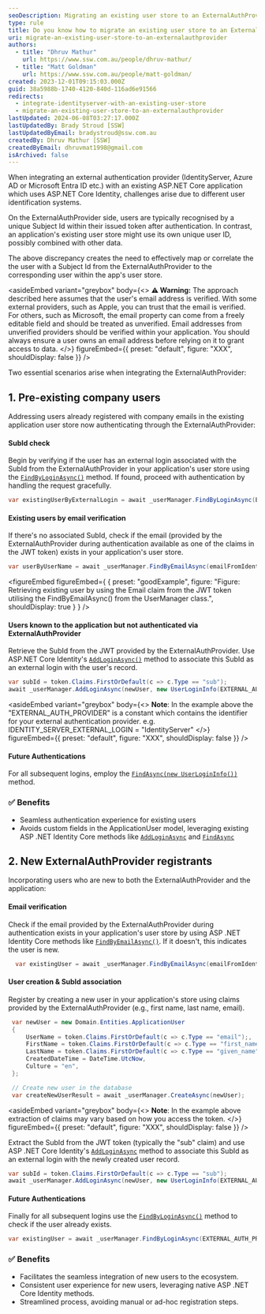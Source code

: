 ```yaml
---
seoDescription: Migrating an existing user store to an ExternalAuthProvider, such as IdentityServer or Azure AD, requires mapping users and handling pre-existing company users and new registrants.
type: rule
title: Do you know how to migrate an existing user store to an ExternalAuthProvider?
uri: migrate-an-existing-user-store-to-an-externalauthprovider
authors:
  - title: "Dhruv Mathur"
    url: https://www.ssw.com.au/people/dhruv-mathur/
  - title: "Matt Goldman"
    url: https://www.ssw.com.au/people/matt-goldman/
created: 2023-12-01T09:15:03.000Z
guid: 38a5988b-1740-4120-840d-116ad6e91566
redirects:
  - integrate-identityserver-with-an-existing-user-store
  - migrate-an-existing-user-store-to-an-externalauthprovider
lastUpdated: 2024-06-08T03:27:17.000Z
lastUpdatedBy: Brady Stroud [SSW]
lastUpdatedByEmail: bradystroud@ssw.com.au
createdBy: Dhruv Mathur [SSW]
createdByEmail: dhruvmat1998@gmail.com
isArchived: false
---
```


When integrating an external authentication provider (IdentityServer, Azure AD or Microsoft Entra ID etc.) with an existing ASP.NET Core application which uses ASP.NET Core Identity, challenges arise due to different user identification systems.

On the ExternalAuthProvider side, users are typically recognised by a unique Subject Id within their issued token after authentication. In contrast, an application's existing user store might use its own unique user ID, possibly combined with other data.

The above discrepancy creates the need to effectively map or correlate the the user with a Subject Id from the ExternalAuthProvider to the corresponding user within the app's user store.

<asideEmbed
  variant="greybox"
  body={<>
    **⚠️ Warning:**
The approach described here assumes that the user's email address is verified. With some external providers, such as Apple, you can trust that the email is verified. For others, such as Microsoft, the email property can come from a freely editable field and should be treated as unverified. Email addresses from unverified providers should be verified within your application. You should always ensure a user owns an email address before relying on it to grant access to data.
  </>}
  figureEmbed={{
    preset: "default",
    figure: "XXX",
    shouldDisplay: false
  }}
/>

Two essential scenarios arise when integrating the ExternalAuthProvider:

## 1. Pre-existing company users

Addressing users already registered with company emails in the existing application user store now authenticating through the ExternalAuthProvider:

#### SubId check

Begin by verifying if the user has an external login associated with the SubId from the ExternalAuthProvider in your application's user store using the [`FindByLoginAsync()`](https://learn.microsoft.com/en-us/dotnet/api/microsoft.aspnetcore.identity.usermanager-1.findbyloginasync?view=aspnetcore-7.0&WT.mc_id=DT-MVP-33518) method. If found, proceed with authentication by handling the request gracefully.

```csharp
var existingUserByExternalLogin = await _userManager.FindByLoginAsync(EXTERNAL_AUTH_PROVIDER, subId);
```

#### Existing users by email verification

If there's no associated SubId, check if the email (provided by the ExternalAuthProvider during authentication available as one of the claims in the JWT token) exists in your application's user store.

```csharp
var userByUserName = await _userManager.FindByEmailAsync(emailFromIdentityServer);
```

<figureEmbed figureEmbed={ {
  preset: "goodExample",
  figure: "Figure: Retrieving existing user by using the Email claim from the JWT token utilising the FindByEmailAsync() from the UserManager class.",
  shouldDisplay: true
} } />


#### Users known to the application but not authenticated via ExternalAuthProvider

Retrieve the SubId from the JWT provided by the ExternalAuthProvider. Use ASP.NET Core Identity's [`AddLoginAsync()`](https://learn.microsoft.com/en-us/dotnet/api/microsoft.aspnetcore.identity.usermanager-1.addloginasync?view=aspnetcore-8.0&WT.mc_id=DT-MVP-33518) method to associate this SubId as an external login with the user's record.

```csharp
var subId = token.Claims.FirstOrDefault(c => c.Type == "sub");
await _userManager.AddLoginAsync(newUser, new UserLoginInfo(EXTERNAL_AUTH_PROVIDER, subId));
```

<asideEmbed
  variant="greybox"
  body={<>
    **Note**: In the example above the "EXTERNAL_AUTH_PROVIDER" is a constant which contains the identifier for your external authentication provider. e.g. IDENTITY_SERVER_EXTERNAL_LOGIN = "IdentityServer"
  </>}
  figureEmbed={{
    preset: "default",
    figure: "XXX",
    shouldDisplay: false
  }}
/>

#### Future Authentications

For all subsequent logins, employ the [`FindAsync(new UserLoginInfo())`](<https://learn.microsoft.com/en-us/previous-versions/aspnet/dn497605(v=vs.108?WT.mc_id=DT-MVP-33518)>) method.

### ✅ Benefits

* Seamless authentication experience for existing users
* Avoids custom fields in the ApplicationUser model, leveraging existing ASP .NET Identity Core methods like [`AddLoginAsync`](https://learn.microsoft.com/en-us/dotnet/api/microsoft.aspnetcore.identity.usermanager-1.addloginasync?view=aspnetcore-8.0&WT.mc_id=DT-MVP-33518) and [`FindAsync`](<https://learn.microsoft.com/en-us/previous-versions/aspnet/dn497605(v=vs.108?WT.mc_id=DT-MVP-33518)>)

## 2. New ExternalAuthProvider registrants

Incorporating users who are new to both the ExternalAuthProvider and the application:

#### Email verification

Check if the email provided by the ExternalAuthProvider during authentication exists in your application's user store by using ASP .NET Identity Core methods like [`FindByEmailAsync()`](https://learn.microsoft.com/en-us/dotnet/api/microsoft.aspnetcore.identity.usermanager-1.findbyemailasync?view=aspnetcore-7.0&WT.mc_id=DT-MVP-33518). If it doesn't, this indicates the user is new.

```csharp
  var existingUser = await _userManager.FindByEmailAsync(emailFromIdentityServer);
```

#### User creation & SubId association

Register by creating a new user in your application's store using claims provided by the ExternalAuthProvider (e.g., first name, last name, email).

```csharp
 var newUser = new Domain.Entities.ApplicationUser
 {
     UserName = token.Claims.FirstOrDefault(c => c.Type == "email");,
     FirstName = token.Claims.FirstOrDefault(c => c.Type == "first_name");,
     LastName = token.Claims.FirstOrDefault(c => c.Type == "given_name");,
     CreatedDateTime = DateTime.UtcNow,
     Culture = "en",
 };

 // Create new user in the database
 var createNewUserResult = await _userManager.CreateAsync(newUser);
```

<asideEmbed
  variant="greybox"
  body={<>
    **Note**: In the example above extraction of claims may vary based on how you access the token.
  </>}
  figureEmbed={{
    preset: "default",
    figure: "XXX",
    shouldDisplay: false
  }}
/>

Extract the SubId from the JWT token (typically the "sub" claim) and use ASP .NET Core Identity's [`AddLoginAsync`](https://learn.microsoft.com/en-us/dotnet/api/microsoft.aspnetcore.identity.usermanager-1.addloginasync?view=aspnetcore-8.0&WT.mc_id=DT-MVP-33518) method to associate this SubId as an external login with the newly created user record.

```csharp
var subId = token.Claims.FirstOrDefault(c => c.Type == "sub");
await _userManager.AddLoginAsync(newUser, new UserLoginInfo(EXTERNAL_AUTH_PROVIDER, subId));
```

#### Future Authentications

Finally for all subsequent logins use the [`FindByLoginAsync()`](https://learn.microsoft.com/en-us/dotnet/api/microsoft.aspnetcore.identity.usermanager-1.findbyloginasync?view=aspnetcore-7.0&WT.mc_id=DT-MVP-33518) method to check if the user already exists.

```csharp
var existingUser = await _userManager.FindByLoginAsync(EXTERNAL_AUTH_PROVIDER, subId));
```

### ✅ Benefits

* Facilitates the seamless integration of new users to the ecosystem.
* Consistent user experience for new users, leveraging native ASP .NET Core Identity methods.
* Streamlined process, avoiding manual or ad-hoc registration steps.
